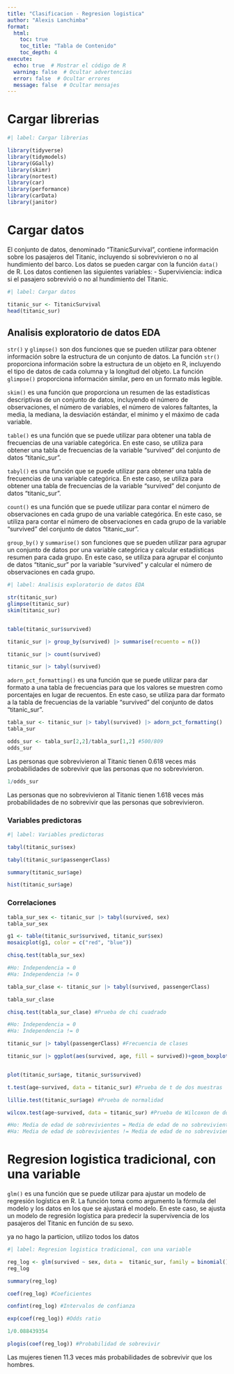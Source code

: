 ```yaml
---
title: "Clasificacion - Regresion logistica"
author: "Alexis Lanchimba"
format:
  html:
    toc: true
    toc_title: "Tabla de Contenido"
    toc_depth: 4
execute:
  echo: true  # Mostrar el código de R
  warning: false  # Ocultar advertencias
  error: false  # Ocultar errores
  message: false  # Ocultar mensajes
---
```


# Cargar librerias

```r
#| label: Cargar librerias

library(tidyverse)
library(tidymodels)
library(GGally)
library(skimr)
library(nortest)
library(car)
library(performance)
library(carData)
library(janitor)
```
# Cargar datos

El conjunto de datos, denominado "TitanicSurvival", contiene información sobre los pasajeros del Titanic, incluyendo si sobrevivieron o no al hundimiento del barco. Los datos se pueden cargar con la función `data()` de R. Los datos contienen las siguientes variables:
- Superviviencia: indica si el pasajero sobrevivió o no al hundimiento del Titanic.


```r
#| label: Cargar datos

titanic_sur <- TitanicSurvival
head(titanic_sur)
```
## Analisis exploratorio de datos EDA

`str()` y `glimpse()` son dos funciones que se pueden utilizar para obtener información sobre la estructura de un conjunto de datos. La función `str()` proporciona información sobre la estructura de un objeto en R, incluyendo el tipo de datos de cada columna y la longitud del objeto. La función `glimpse()` proporciona información similar, pero en un formato más legible.

`skim()` es una función que proporciona un resumen de las estadísticas descriptivas de un conjunto de datos, incluyendo el número de observaciones, el número de variables, el número de valores faltantes, la media, la mediana, la desviación estándar, el mínimo y el máximo de cada variable.


`table()` es una función que se puede utilizar para obtener una tabla de frecuencias de una variable categórica. En este caso, se utiliza para obtener una tabla de frecuencias de la variable "survived" del conjunto de datos "titanic_sur".

`tabyl()` es una función que se puede utilizar para obtener una tabla de frecuencias de una variable categórica. En este caso, se utiliza para obtener una tabla de frecuencias de la variable "survived" del conjunto de datos "titanic_sur".

`count()` es una función que se puede utilizar para contar el número de observaciones en cada grupo de una variable categórica. En este caso, se utiliza para contar el número de observaciones en cada grupo de la variable "survived" del conjunto de datos "titanic_sur".

`group_by()` y `summarise()` son funciones que se pueden utilizar para agrupar un conjunto de datos por una variable categórica y calcular estadísticas resumen para cada grupo. En este caso, se utiliza para agrupar el conjunto de datos "titanic_sur" por la variable "survived" y calcular el número de observaciones en cada grupo.

```r
#| label: Analisis exploratorio de datos EDA

str(titanic_sur)
glimpse(titanic_sur)
skim(titanic_sur)


table(titanic_sur$survived)

titanic_sur |> group_by(survived) |> summarise(recuento = n())

titanic_sur |> count(survived)

titanic_sur |> tabyl(survived)
```
`adorn_pct_formatting()` es una función que se puede utilizar para dar formato a una tabla de frecuencias para que los valores se muestren como porcentajes en lugar de recuentos. En este caso, se utiliza para dar formato a la tabla de frecuencias de la variable "survived" del conjunto de datos "titanic_sur".


```r
tabla_sur <- titanic_sur |> tabyl(survived) |> adorn_pct_formatting()
tabla_sur
```

```r
odds_sur <- tabla_sur[2,2]/tabla_sur[1,2] #500/809
odds_sur
```
Las personas que sobrevivieron al Titanic tienen 0.618 veces más probabilidades de sobrevivir que las personas que no sobrevivieron.

```r

1/odds_sur
```
Las personas que no sobrevivieron al Titanic tienen 1.618 veces más probabilidades de no sobrevivir que las personas que sobrevivieron.

### Variables predictoras

```r
#| label: Variables predictoras

tabyl(titanic_sur$sex)
```
```r
tabyl(titanic_sur$passengerClass)
```
```r
summary(titanic_sur$age)

hist(titanic_sur$age)
```

### Correlaciones

```r
tabla_sur_sex <- titanic_sur |> tabyl(survived, sex)
tabla_sur_sex
```
```r
g1 <- table(titanic_sur$survived, titanic_sur$sex)
mosaicplot(g1, color = c("red", "blue"))

chisq.test(tabla_sur_sex)

#Ho: Independencia = 0
#Ha: Independencia != 0
```

```r
tabla_sur_clase <- titanic_sur |> tabyl(survived, passengerClass)

tabla_sur_clase
```
```r
chisq.test(tabla_sur_clase) #Prueba de chi cuadrado

#Ho: Independencia = 0
#Ha: Independencia != 0
```
```r
titanic_sur |> tabyl(passengerClass) #Frecuencia de clases
```


```r
titanic_sur |> ggplot(aes(survived, age, fill = survived))+geom_boxplot()


plot(titanic_sur$age, titanic_sur$survived)

t.test(age~survived, data = titanic_sur) #Prueba de t de dos muestras

lillie.test(titanic_sur$age) #Prueba de normalidad

wilcox.test(age~survived, data = titanic_sur) #Prueba de Wilcoxon de dos muestras para probar que son independientes porque es una variable numerica y una categorica.

#Ho: Media de edad de sobrevivientes = Media de edad de no sobrevivientes
#Ha: Media de edad de sobrevivientes != Media de edad de no sobrevivientes
```

# Regresion logistica tradicional, con una variable

`glm()` es una función que se puede utilizar para ajustar un modelo de regresión logística en R. La función toma como argumento la fórmula del modelo y los datos en los que se ajustará el modelo. En este caso, se ajusta un modelo de regresión logística para predecir la supervivencia de los pasajeros del Titanic en función de su sexo.


ya no hago la particion, utilizo todos los datos
```r
#| label: Regresion logistica tradicional, con una variable

reg_log <- glm(survived ~ sex, data =  titanic_sur, family = binomial())
reg_log

summary(reg_log)

coef(reg_log) #Coeficientes

confint(reg_log) #Intervalos de confianza

exp(coef(reg_log)) #Odds ratio

1/0.088439354

plogis(coef(reg_log)) #Probabilidad de sobrevivir
```
Las mujeres tienen 11.3 veces más probabilidades de sobrevivir que los hombres.

 
